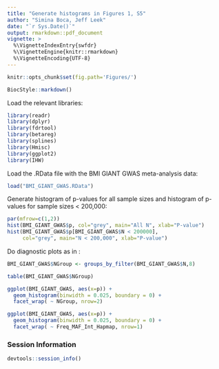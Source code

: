 ```yaml
---
title: "Generate histograms in Figures 1, S5"
author: "Simina Boca, Jeff Leek"
date: "`r Sys.Date()`"
output: rmarkdown::pdf_document
vignette: >
  %\VignetteIndexEntry{swfdr}
  %\VignetteEngine{knitr::rmarkdown}
  %\VignetteEncoding{UTF-8}
---
```


```r
knitr::opts_chunk$set(fig.path='Figures/')
```

```r
BiocStyle::markdown()
```

Load the relevant libraries:

```r
library(readr)
library(dplyr)
library(fdrtool)
library(betareg)
library(splines)
library(Hmisc)
library(ggplot2)
library(IHW)
```

Load the .RData file with the BMI GIANT GWAS meta-analysis data:

```r
load("BMI_GIANT_GWAS.RData")
```

Generate histogram of p-values for all sample sizes and histogram of p-values for sample sizes < 200,000:

```r
par(mfrow=c(1,2))
hist(BMI_GIANT_GWAS$p, col="grey", main="All N", xlab="P-value")
hist(BMI_GIANT_GWAS$p[BMI_GIANT_GWAS$N < 200000], 
     col="grey", main="N < 200,000", xlab="P-value")
```

Do diagnostic plots as in \url{http://bioconductor.org/packages/release/bioc/vignettes/IHW/inst/doc/introduction_to_ihw.html#diagnostic-plots}:

```r
BMI_GIANT_GWAS$NGroup <- groups_by_filter(BMI_GIANT_GWAS$N,8)

table(BMI_GIANT_GWAS$NGroup)

ggplot(BMI_GIANT_GWAS, aes(x=p)) +
  geom_histogram(binwidth = 0.025, boundary = 0) +
  facet_wrap( ~ NGroup, nrow=2)

ggplot(BMI_GIANT_GWAS, aes(x=p)) +
  geom_histogram(binwidth = 0.025, boundary = 0) +
  facet_wrap( ~ Freq_MAF_Int_Hapmap, nrow=1)
```

### Session Information

```r
devtools::session_info()
```

